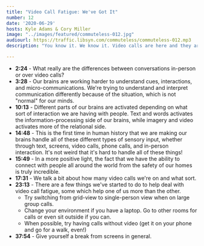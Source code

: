 ```yaml
---
title: "Video Call Fatigue: We've Got It"
number: 12
date: '2020-06-29'
hosts: Kyle Adams & Cory Miller
image: "../images/featured/commuteless-012.jpg"
audiourl: https://traffic.libsyn.com/commuteless/commuteless-012.mp3
description: "You know it. We know it. Video calls are here and they are in abundance. Whether it's for work, family, friends, or something else entirely, we are finding ourselves in front of our screens and on video calls more than ever before. On today's episode we talk about the impact that the increase in video calls is having on us and discuss some practical ways you can give yourself, your eyes, and your mind, some much needed recuperation."

---
```


- **2:24** - What really are the differences between conversations in-person or over video calls?
- **3:28** - Our brains are working harder to understand cues, interactions, and micro-communications. We're trying to understand and interpret communication differently because of the situation, which is not "normal" for our minds.
- **10:13** - Different parts of our brains are activated depending on what sort of interaction we are having with people. Text and words activates the information-processing side of our brains, while imagery and video activates more of the relational side.
- **14:48** - This is the first time in human history that we are making our brains handle all of these different types of sensory input, whether through text, screens, video calls, phone calls, and in-person interaction. It's not weird that it's hard to handle all of these things!
- **15:49** - In a more positive light, the fact that we have the ability to connect with people all around the world from the safety of our homes is truly incredible.
- **17:31** - We talk a bit about how many video calls we're on and what sort.
- **23:13** - There are a few things we've started to do to help deal with video call fatigue, some which help one of us more than the other.
    - Try switching from grid-view to single-person view when on large group calls.
    - Change your environment if you have a laptop. Go to other rooms for calls or even sit outside if you can.
    - When possible, try having calls without video (get it on your phone and go for a walk, even!)
- **37:54** - Give yourself a break from screens in general.